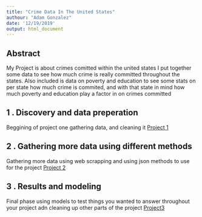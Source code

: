 ```yaml
---
title: "Crime Data In The United States"
authour: "Adam Gonzalez"
date: '12/19/2019'
output: html_document
---
```



## Abstract
My Project is about crimes comitted within the united states I put together some data to see how much crime is really committed throughout the states. Also included is data on poverty and education to see some stats on per state how much crime is commited, and with that state in mind how much poverty and education play a factor in on crimes committed


## 1 . Discovery and data preperation
Beggining of project one gathering data, and cleaning it [Project 1](project.html)

## 2 . Gathering more data using different methods
Gathering more data using web scrapping and using json methods to use for the project [Project 2](project2.html)

## 3 . Results and modeling
Final phase using models to test things you wanted to answer throughout your project adn cleaning up other parts of the project [Project3](project3.html)

